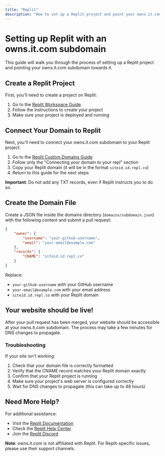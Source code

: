 ```yaml
---
title: "Replit"
description: "How to set up a Replit project and point your owns.it.com subdomain towards it."
---
```


# Setting up Replit with an owns.it.com subdomain

This guide will walk you through the process of setting up a Replit project and pointing your owns.it.com subdomain towards it.

## Create a Replit Project

First, you'll need to create a project on Replit:

1. Go to the [Replit Workspace Guide](https://docs.replit.com/getting-started/creating-a-repl)
2. Follow the instructions to create your project
3. Make sure your project is deployed and running

## Connect Your Domain to Replit

Next, you'll need to connect your owns.it.com subdomain to your Replit project:

1. Go to the [Replit Custom Domains Guide](https://docs.replit.com/hosting/hosting-web-pages#custom-domains)
2. Follow only the "Connecting your domain to your repl" section
3. Copy your Replit domain (it will be in the format `siteid.id.repl.co`)
4. Return to this guide for the next steps

**Important**: Do not add any TXT records, even if Replit instructs you to do so.

## Create the Domain File

Create a JSON file inside the domains directory (`domains/subdomain.json`) with the following content and submit a pull request:

```json
{
    "owner": {
        "username": "your-github-username",
        "email": "your-email@example.com"
    },
    "records": {
        "CNAME": "siteid.id.repl.co"
    }
}
```

Replace:
- `your-github-username` with your GitHub username
- `your-email@example.com` with your email address
- `siteid.id.repl.co` with your Replit domain

## Your website should be live!

After your pull request has been merged, your website should be accessible at your owns.it.com subdomain. The process may take a few minutes for DNS changes to propagate.

### Troubleshooting

If your site isn't working:
1. Check that your domain file is correctly formatted
2. Verify that the CNAME record matches your Replit domain exactly
3. Confirm that your Replit project is running
4. Make sure your project's web server is configured correctly
5. Wait for DNS changes to propagate (this can take up to 48 hours)

## Need More Help?

For additional assistance:
- Visit the [Replit Documentation](https://docs.replit.com/)
- Check the [Replit Help Center](https://replit.com/help)
- Join the [Replit Discord](https://replit.com/discord)

**Note**: owns.it.com is not affiliated with Replit. For Replit-specific issues, please use their support channels.
